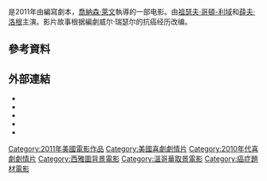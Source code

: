 {{noteTA
|G1=Show
|G2=movie
|T=zh-cn:抗癌的我;zh-tw:活個痛快;zh-hk:風雨同路兩支公;
|1=zh-cn:抗癌的我;zh-tw:活個痛快;zh-hk:風雨同路兩支公;
}}

{{Infobox film
| name           = 活個痛快
| original_name  = ''50/50''
| image          = 50 50 Poster.jpg
| alt            = 
| caption        = 電影海报
| director       = [[乔纳森·莱文|乔纳森·莱文]]
| producer       = [[埃文·戈德堡|埃文·戈德堡]]<br />賓·卡連<br />[[薛夫·洛根|薛夫·洛根]]
| writer         = 威尔·瑞瑟尔
| starring       = [[祖瑟夫·哥頓-利域|祖瑟夫·哥頓-利域]]<br />[[薛夫·洛根|薛夫·洛根]]<br />[[安娜·姬妲妮|安娜·姬妲妮]]<br />[[布莱斯·达拉斯·霍华德|布莱斯·达拉斯·霍华德]]<br />[[安潔莉卡·休士頓|安潔莉卡·休士頓]]
| music          = [[麥可·吉亞奇諾|麥可·吉亞奇諾]]
| cinematography = [[Terry_Stacey|Terry Stacey]]
| editing        = [[Zene_Baker|Zene Baker]]
| studio         = [[Mandate_Pictures|Mandate Pictures]]
| distributor    = [[頂峰娛樂|頂峰娛樂]] {{small|（美國）}}<br />[[娛藝電影|娛藝電影]]、[[英皇電影|英皇電影]] {{small|（香港）}}
| released       = 2011年9月30日
| runtime        = 100 分钟<ref>{{cite web |url=http://www.bbfc.co.uk/AFF283018 |title='50/50' (15) |work=[[英国电影分级委员会|英国电影分级委员会]] |date=2011-08-26 |accessdate=2012-07-27 |archive-date=2012-08-29 |archive-url=https://web.archive.org/web/20120829130745/http://www.bbfc.co.uk/AFF283018/ |dead-url=no }}</ref>
| country        = 美国
| language       = 英语
| budget         = $800万<ref>{{cite web |url=http://latimesblogs.latimes.com/entertainmentnewsbuzz/2011/09/box-offfice-dream-house-5050-whats-your-number.html |title=Movie Projector: Holdovers likely to beat '50/50,' 'Dream House' |last=Kaufman |first=Amy |work=[[洛杉磯時報|洛杉磯時報]] |date=2011-09-29 |accessdate=2012-07-27 |archive-date=2011-10-01 |archive-url=https://web.archive.org/web/20111001004555/http://latimesblogs.latimes.com/entertainmentnewsbuzz/2011/09/box-offfice-dream-house-5050-whats-your-number.html |dead-url=no }}</ref>
| gross          = $39,187,783<ref name="BoxOfficeMojo">{{cite web |url=http://boxofficemojo.com/movies/?id=50fifty.htm |title=50/50 (2011) |work=[[Box_Office_Mojo|Box Office Mojo]] |accessdate=2012-07-27 |archive-date=2012-05-03 |archive-url=https://web.archive.org/web/20120503152607/http://boxofficemojo.com/movies/?id=50fifty.htm |dead-url=no }}</ref>
| cn_name = 抗癌的我
| tw_name = 活個痛快
| hk_name = 風雨同路兩支公
}}

{{作品名稱|name=''50/50''<ref name="Variety">{{Cite web |url=http://www.variety.com/article/VR1118032528?refCatId=13 |title=Summit firms date, title for Seth Rogen dramedy |accessdate=2012-07-27 |last=Stewart |first=Andrew |date=2011-02-17 |work=[[綜藝|綜藝]] |archive-date=2012-11-07 |archive-url=https://web.archive.org/web/20121107173621/http://www.variety.com/article/VR1118032528?refCatId=13 |dead-url=no }}</ref><ref>{{Cite web |url=http://www.thewrap.com/movies/article/summit-announces-fall-release-date-5050-24860 |title=Summit Announces Fall Release Date for '50/50' |accessdate=2012-07-27 |last=Lang |first=Brent |date=2011-02-17 |work=TheWrap.com |archive-date=2016-12-22 |archive-url=https://web.archive.org/web/20161222004014/http://www.thewrap.com/movies/article/summit-announces-fall-release-date-5050-24860/ |dead-url=no }}</ref>|hk=風雨同路兩支公|tw=活個痛快|cn=抗癌的我}}是2011年由{{link-en|威尔·瑞瑟尔|Will Reiser}}編寫劇本，[[喬納森·萊文|喬納森·萊文]]執導的一部电影。由[[祖瑟夫·哥頓-利域|祖瑟夫·哥頓-利域]]和[[薛夫·洛根|薛夫·洛根]]主演。影片故事根据編劇威尔·瑞瑟尔的抗癌经历改编。

== 參考資料 ==
{{Reflist|1}}

== 外部連結 ==
{{Portalbox|电影|醫學}}
* {{Official website|http://www.50-50themovie.com}}
* {{Amg movie|472789|50/50}}
* {{Mojo title|50fifty|50/50}}
* {{IMDb title|1306980|50/50}}
* {{Rotten Tomatoes|5050_2011|50/50}}

{{DEFAULTSORT:50/50}}
[[Category:2011年美國電影作品|Category:2011年美國電影作品]]
[[Category:美國喜劇劇情片|Category:美國喜劇劇情片]]
[[Category:2010年代喜劇劇情片|Category:2010年代喜劇劇情片]]
[[Category:西雅圖背景電影|Category:西雅圖背景電影]]
[[Category:溫哥華取景電影|Category:溫哥華取景電影]]
[[Category:癌症題材電影|Category:癌症題材電影]]